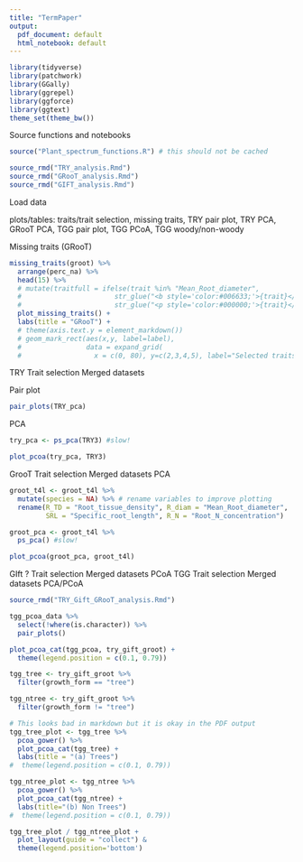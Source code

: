 ```yaml
---
title: "TermPaper"
output:
  pdf_document: default
  html_notebook: default
---
```

```r
library(tidyverse)
library(patchwork)
library(GGally)
library(ggrepel)
library(ggforce)
library(ggtext)
theme_set(theme_bw())
```

Source functions and notebooks
```r
source("Plant_spectrum_functions.R") # this should not be cached
```

```r
source_rmd("TRY_analysis.Rmd")
source_rmd("GRooT_analysis.Rmd")
source_rmd("GIFT_analysis.Rmd")
```


Load data


plots/tables: traits/trait selection, missing traits, TRY pair plot, TRY PCA, GRooT PCA, TGG pair plot, TGG PCoA, TGG woody/non-woody

Missing traits (GRooT)
```r
missing_traits(groot) %>% 
  arrange(perc_na) %>% 
  head(15) %>% 
  # mutate(traitfull = ifelse(trait %in% "Mean_Root_diameter",
  #                       str_glue("<b style='color:#006633;'>{trait}</b>"),
  #                       str_glue("<p style='color:#000000;'>{trait}</p>"))) %>% 
  plot_missing_traits() +
  labs(title = "GRooT") +
  # theme(axis.text.y = element_markdown())
  # geom_mark_rect(aes(x,y, label=label), 
  #                data = expand_grid(
  #                  x = c(0, 80), y=c(2,3,4,5), label="Selected traits")) # traits of interest
```

TRY
  Trait selection
  Merged datasets
  
  Pair plot
```r
pair_plots(TRY_pca)
```

  PCA
```r
try_pca <- ps_pca(TRY3) #slow!
```


```r
plot_pcoa(try_pca, TRY3)
```
  
GrooT
  Trait selection
  Merged datasets
  PCA
  
```r
groot_t4l <- groot_t4l %>% 
  mutate(species = NA) %>% # rename variables to improve plotting
  rename(R_TD = "Root_tissue_density", R_diam = "Mean_Root_diameter",
         SRL = "Specific_root_length", R_N = "Root_N_concentration")

groot_pca <- groot_t4l %>% 
  ps_pca() #slow!
```


```r
plot_pcoa(groot_pca, groot_t4l)
```
GIft ?
  Trait selection
  Merged datasets
  PCoA
TGG
  Trait selection
  Merged datasets
  PCA/PCoA

```r
source_rmd("TRY_Gift_GRooT_analysis.Rmd")
```


```r
tgg_pcoa_data %>% 
  select(!where(is.character)) %>% 
  pair_plots()
```

```r
plot_pcoa_cat(tgg_pcoa, try_gift_groot) +
  theme(legend.position = c(0.1, 0.79))
```

```r
tgg_tree <- try_gift_groot %>% 
  filter(growth_form == "tree")

tgg_ntree <- try_gift_groot %>% 
  filter(growth_form != "tree")
```

```r
# This looks bad in markdown but it is okay in the PDF output
tgg_tree_plot <- tgg_tree %>% 
  pcoa_gower() %>% 
  plot_pcoa_cat(tgg_tree) +
  labs(title = "(a) Trees")
#  theme(legend.position = c(0.1, 0.79))

tgg_ntree_plot <- tgg_ntree %>% 
  pcoa_gower() %>% 
  plot_pcoa_cat(tgg_ntree) +
  labs(title="(b) Non Trees") 
#  theme(legend.position = c(0.1, 0.79))

tgg_tree_plot / tgg_ntree_plot +
  plot_layout(guide = "collect") &
  theme(legend.position='bottom')
```
